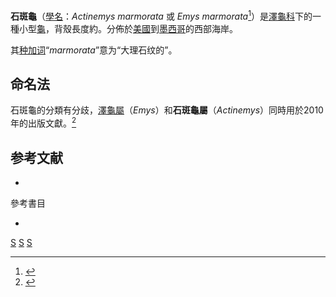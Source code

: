 {{Speciesbox
| taxon = Actinemys marmorata
| authority = [[Spencer_Fullerton_Baird|Baird]] and [[Charles_Frédéric_Girard|Girard]], 1852
| status = VU
| status_system = IUCN2.3
| status_ref = <ref>{{IUCN2008 | assessors=Tortoise & Freshwater Turtle Specialist Group | year=1996 | title=Actinemys marmorata | id=4969 | downloaded=23 February 2009}}</ref>
| image = 2009-Western-pond-turtle.jpg
| image_caption = ''Actinemys marmorata''
| subdivision_ranks = [[亞種|亞種]]
| subdivision = ''Actinemys marmorata marmorata <br> Actinemys marmorata pallida''
| synonyms = ''Actinemys nigra <br> Clemmys marmorata <br> Clemmys wosnessenskyi <br> Emys nigra <br> Geoclemmys nigra''
| range_map = Emys marmorata distribution.svg
| range_map_caption = 石斑龜的分佈圖
}}
'''石斑龜'''（[[學名|學名]]：''Actinemys marmorata'' 或 ''Emys marmorata''<ref name="Rhodin105">{{Harnvb|Rhodin|2010|p=000.105}}</ref>）是[[澤龜科|澤龜科]]下的一種小型[[龜|龜]]，背殼長度約{{convert|20|cm}}。分佈於[[美國|美國]]到[[墨西哥|墨西哥]]的西部海岸。

其[[种加词|种加词]]“''marmorata''”意为“大理石纹的”。

== 命名法==
石斑龜的分類有分歧，[[澤龜屬|澤龜屬]]（''Emys''）和'''石斑龜屬'''（''Actinemys''）同時用於2010年的出版文獻。<ref name="Rhodin139">{{Harnvb|Rhodin|2010|p=000.139}}</ref>

==参考文献==
{{reflist}}

* {{EMBL species | genus=Actinemys | species=marmorata}}

;參考書目
*{{Anchor|CITEREFRhodin2010}}{{cite web |url=http://www.iucn-tftsg.org/wp-content/uploads/file/Accounts/crm_5_000_checklist_v3_2010.pdf |title=Turtles of the World 2010 Update: Annotated Checklist of Taxonomy, Synonymy, Distribution and Conservation Status |date=2010-12-14 |accessdate=2010-12-15 |last=Rhodin |first=Anders G.J. |coauthors=Paul van Dijk, Peter;  Inverson, John B.; Shaffer, H. Bradley |format=pdf |archiveurl=https://www.webcitation.org/5uzfktoIh?url=http://www.iucn-tftsg.org/wp-content/uploads/file/Accounts/crm_5_000_checklist_v3_2010.pdf |archivedate=2010-12-15 |deadurl=yes }}

{{Taxonbar}}
[[Category:澤龜科|S]]
[[Category:北美洲爬行動物|S]]
[[Category:_1852年描述的动物|S]]